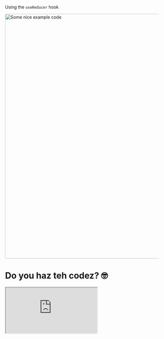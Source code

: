 Using the `useReducer` hook

<img src="https://bouwe.io/example-code.png" alt="Some nice example code" width="800" height="800" />

###

# Do you haz teh codez? 🤓

<iframe
  src="https://codesandbox.io/embed/elegant-moore-3rms9t?fontsize=14&hidenavigation=1&theme=dark"
  style={{ width: '1200px', height: '700px', border: 0, borderRadius: '4px', overflow: 'hidden' }}
  title="elegant-moore-3rms9t"
  allow="accelerometer; ambient-light-sensor; camera; encrypted-media; geolocation; gyroscope; hid; microphone; midi; payment; usb; vr; xr-spatial-tracking"
  sandbox="allow-forms allow-modals allow-popups allow-presentation allow-same-origin allow-scripts"
></iframe>
